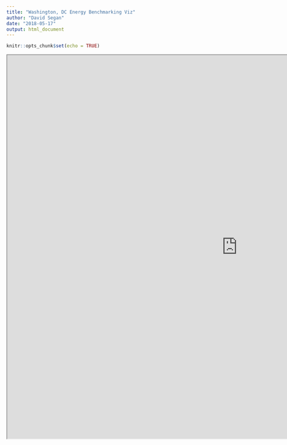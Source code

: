 ```yaml
---
title: "Washington, DC Energy Benchmarking Viz"
author: "David Segan"
date: "2018-05-17"
output: html_document
---
```


```r
knitr::opts_chunk$set(echo = TRUE)
```

<iframe align = "center" width = "1200" height = "1000" src="https://public.tableau.com/views/PublicBenchmarkingData/DCBenchmarking?:display_count=y&:origin=viz_share_link:showVizHome=no&:embed=true"/>


